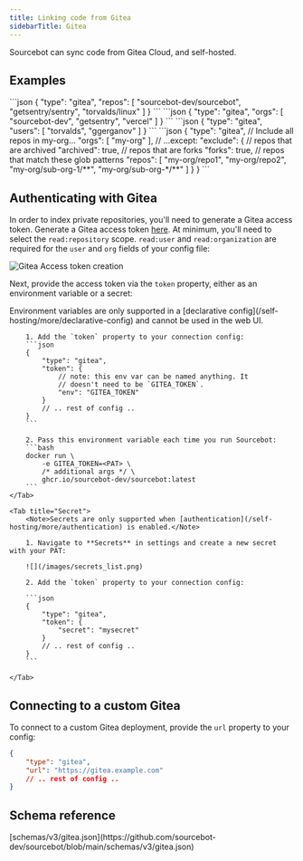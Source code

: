 ```yaml
---
title: Linking code from Gitea
sidebarTitle: Gitea
---
```



Sourcebot can sync code from Gitea Cloud, and self-hosted.

## Examples

<AccordionGroup>
    <Accordion title="Sync individual repos">
        ```json
        {
            "type": "gitea",
            "repos": [
                "sourcebot-dev/sourcebot",
                "getsentry/sentry",
                "torvalds/linux"
            ]
        }
        ```
    </Accordion>
    <Accordion title="Sync all repos in a organization">
        ```json
        {
            "type": "gitea",
            "orgs": [
                "sourcebot-dev",
                "getsentry",
                "vercel"
            ]
        }
        ```
    </Accordion>
    <Accordion title="Sync all repos owned by a user">
        ```json
        {
            "type": "gitea",
            "users": [
                "torvalds",
                "ggerganov"
            ]
        }
        ```
    </Accordion>
    <Accordion title="Exclude repos from syncing">
        ```json
        {
            "type": "gitea",
            // Include all repos in my-org...
            "orgs": [
                "my-org"
            ],
            // ...except:
            "exclude": {
                // repos that are archived
                "archived": true,
                // repos that are forks
                "forks": true,
                // repos that match these glob patterns
                "repos": [
                    "my-org/repo1",
                    "my-org/repo2",
                    "my-org/sub-org-1/**",
                    "my-org/sub-org-*/**"
                ]
            }
        }
        ```
    </Accordion>
</AccordionGroup>

## Authenticating with Gitea

In order to index private repositories, you'll need to generate a Gitea access token. Generate a Gitea access token [here](http://gitea.com/user/settings/applications). At minimum, you'll need to select the `read:repository` scope. `read:user` and `read:organization` are required for the `user` and `org` fields of your config file:

![Gitea Access token creation](/images/gitea_pat_creation.png)

Next, provide the access token via the `token` property, either as an environment variable or a secret:

<Tabs>
    <Tab title="Environment Variable">
        <Note>Environment variables are only supported in a [declarative config](/self-hosting/more/declarative-config) and cannot be used in the web UI.</Note>

        1. Add the `token` property to your connection config:
        ```json
        {
            "type": "gitea",
            "token": {
                // note: this env var can be named anything. It
                // doesn't need to be `GITEA_TOKEN`.
                "env": "GITEA_TOKEN"
            }
            // .. rest of config ..
        }
        ```

        2. Pass this environment variable each time you run Sourcebot:
        ```bash
        docker run \
            -e GITEA_TOKEN=<PAT> \
            /* additional args */ \
            ghcr.io/sourcebot-dev/sourcebot:latest
        ```
    </Tab>

    <Tab title="Secret">
        <Note>Secrets are only supported when [authentication](/self-hosting/more/authentication) is enabled.</Note>

        1. Navigate to **Secrets** in settings and create a new secret with your PAT:

        ![](/images/secrets_list.png)

        2. Add the `token` property to your connection config:

        ```json
        {
            "type": "gitea",
            "token": {
                "secret": "mysecret"
            }
            // .. rest of config ..
        }
        ```

    </Tab>
</Tabs>

## Connecting to a custom Gitea

To connect to a custom Gitea deployment, provide the `url` property to your config:

```json
{
    "type": "gitea",
    "url": "https://gitea.example.com"
    // .. rest of config ..
}
```

## Schema reference

<Accordion title="Reference">
[schemas/v3/gitea.json](https://github.com/sourcebot-dev/sourcebot/blob/main/schemas/v3/gitea.json)

<GiteaSchema />

</Accordion>